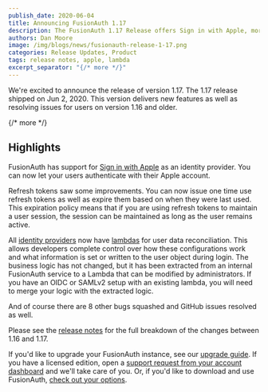 ```yaml
---
publish_date: 2020-06-04 
title: Announcing FusionAuth 1.17
description: The FusionAuth 1.17 Release offers Sign in with Apple, more flexibility with identity provider user reconciliation and more.
authors: Dan Moore
image: /img/blogs/news/fusionauth-release-1-17.png
categories: Release Updates, Product
tags: release notes, apple, lambda
excerpt_separator: "{/* more */}"
---
```


We're excited to announce the release of version 1.17. The 1.17 release shipped on Jun 2, 2020. This version delivers new features as well as resolving issues for users on version 1.16 and older.

{/* more */}

## Highlights

FusionAuth has support for [Sign in with Apple](/docs/v1/tech/identity-providers/apple) as an identity provider. You can now let your users authenticate with their Apple account.

Refresh tokens saw some improvements. You can now issue one time use refresh tokens as well as expire them based on when they were last used. This expiration policy means that if you are using refresh tokens to maintain a user session, the session can be maintained as long as the user remains active.

All [identity providers](/docs/v1/tech/identity-providers/) now have [lambdas](/docs/v1/tech/lambdas/) for user data reconciliation. This allows developers complete control over how these configurations work and what information is set or written to the user object during login. The business logic has not changed, but it has been extracted from an internal FusionAuth service to a Lambda that can be modified by administrators. If you have an OIDC or SAMLv2 setup with an existing lambda, you will need to merge your logic with the extracted logic.

And of course there are 8 other bugs squashed and GitHub issues resolved as well. 

Please see the [release notes](/docs/v1/tech/archive/release-notes#version-1-17-0) for the full breakdown of the changes between 1.16 and 1.17.

If you'd like to upgrade your FusionAuth instance, see our [upgrade guide](/docs/v1/tech/admin-guide/upgrade). If you have a licensed edition, open a <a href="https://account.fusionauth.io/account/support/" target="_blank">support request from your account dashboard</a> and we'll take care of you. Or, if you'd like to download and use FusionAuth, [check out your options](/pricing).
